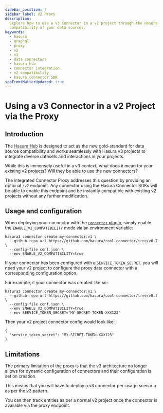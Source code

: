 ```yaml
---
sidebar_position: 7
sidebar_label: V2 Proxy
description:
  Explore how to use a v3 Connector in a v2 project through the Hasura Proxy, ensuring seamless integration and
  compatibility of your data sources.
keywords:
  - hasura
  - graphql
  - proxy
  - v2
  - v3
  - data connectors
  - hasura hub
  - connector integration
  - v2 compatibility
  - hasura connector SDK
seoFrontMatterUpdated: true
---
```


# Using a v3 Connector in a v2 Project via the Proxy

## Introduction

The [Hasura Hub](https://hasura.io/connectors) is designed to act as the new gold-standard for data source compatibility
and works seamlessly with Hasura v3 projects to integrate diverse datasets and interactions in your projects.

While this is immensely useful in a v3 context, what does it mean for your existing v2 projects? Will they be able to
use the new connectors?

The integrated Connector Proxy addresses this question by providing an optional `/v2` endpoint. Any connector using the
Hasura Connector SDKs will be able to enable this endpoint and be instantly compatible with existing v2 projects without
any further modification.

## Usage and configuration

When deploying your connector with the [`connector` plugin](/connectors/introduction.mdx#the-connector-cli-plugin),
simply enable the `ENABLE_V2_COMPATIBILITY` mode via an environment variable:

```
hasura3 connector create my-connector:v1 \
  --github-repo-url https://github.com/hasura/cool-connector/tree/v0.7 \
  --config-file conf.json \
  --env ENABLE_V2_COMPATIBILITY=true
```

If your connector has been configured with a `SERVICE_TOKEN_SECRET`, you will need your v2 project to configure the
proxy data connector with a corresponding configuration option.

For example, if your connector was created like so:

```
hasura3 connector create my-connector:v1 \
  --github-repo-url https://github.com/hasura/cool-connector/tree/v0.7 \
  --config-file conf.json \
  --env ENABLE_V2_COMPATIBILITY=true
  --env SERVICE_TOKEN_SECRET='MY-SECRET-TOKEN-XXX123'
```

Then your v2 project connector config would look like:

```
{
  "service_token_secret": "MY-SECRET-TOKEN-XXX123"
}
```

## Limitations

The primary limitation of the proxy is that the v3 architecture no longer allows for dynamic configuration of connectors
and their configuration is set on creation.

This means that you will have to deploy a v3 connector per-usage scenario as per the v3 pattern.

You can then track entities as per a normal v2 project once the connector is available via the proxy endpoint.
